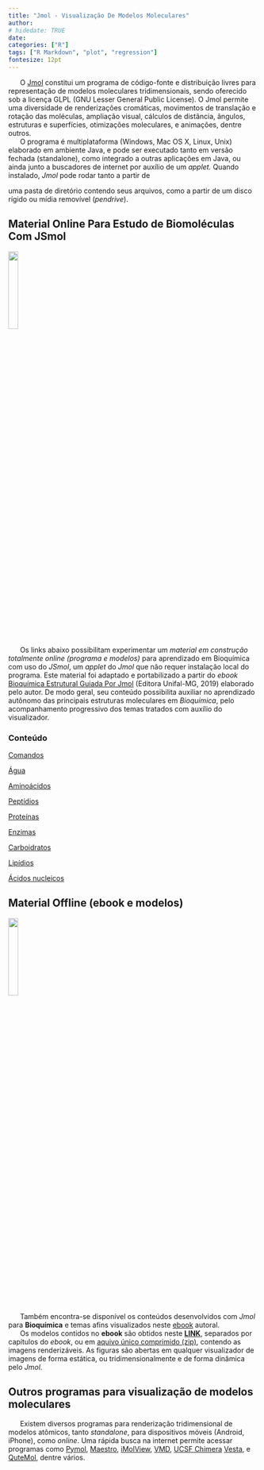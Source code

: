 ```yaml
---
title: "Jmol - Visualização De Modelos Moleculares"
author: 
# hidedate: TRUE
date:  
categories: ["R"]
tags: ["R Markdown", "plot", "regression"]
fontesize: 12pt
---
```


<!-- <!-- Google tag (gtag.js) ## se não funcionar o default, tem que colocar essa tag em cada página do sítio--> 
<script async src="https://www.googletagmanager.com/gtag/js?id=G-S1L73VGCG5"></script>
<script>
  window.dataLayer = window.dataLayer || [];
  function gtag(){dataLayer.push(arguments);}
  gtag('js', new Date());

  gtag('config', 'G-S1L73VGCG5');
</script>

<!-- <font size="4"> -->

<!-- ![](jmol.png){width=20%} -->

|       O [Jmol](http://jmol.sourceforge.net/){target="_blank"} constitui um programa de código-fonte e distribuição livres para representação de modelos moleculares tridimensionais, sendo oferecido sob a licença GLPL (GNU Lesser General Public License). O Jmol permite uma diversidade de renderizações cromáticas, movimentos de translação e rotação das moléculas, ampliação visual, cálculos de distância, ângulos, estruturas e superfícies, otimizações moleculares, e animações, dentre outros.

|       O programa é multiplataforma (Windows, Mac OS X, Linux, Unix) elaborado em ambiente Java, e pode ser executado tanto em versão fechada (standalone), como integrado a outras aplicações em Java, ou ainda junto a buscadores de internet por auxílio de um *applet.* Quando instalado, *Jmol* pode rodar tanto a partir de
uma pasta de diretório contendo seus arquivos, como a partir de um disco rígido ou mídia removível (*pendrive*).

## Material Online Para Estudo de Biomoléculas Com JSmol

![](jsmol.png){width=20%}

|       Os links abaixo possibilitam experimentar um *material em construção totalmente online (programa e modelos)* para aprendizado em Bioquímica com uso do *JSmol*, um *applet* do *Jmol* que não requer instalação local do programa. Este material foi adaptado e portabilizado a partir do *ebook* [Bioquímica Estrutural Guiada Por Jmol](.\BioqEstrutJmol.pdf) (Editora Unifal-MG, 2019) elaborado pelo autor. De modo geral, seu conteúdo possibilita auxiliar no aprendizado autônomo das principais estruturas moleculares em *Bioquímica*, pelo acompanhamento progressivo dos temas tratados com auxílio do visualizador.

### Conteúdo

[Comandos](.\JmolQuarto\comandos.html)

[Água](.\JmolQuarto\agua.html)

[Aminoácidos](.\JmolQuarto\aminoacido.html)

[Peptídios](.\JmolQuarto\peptidio.html)

[Proteínas](.\JmolQuarto\proteina.html)

[Enzimas](.\JmolQuarto\enzima.html)

[Carboidratos](.\JmolQuarto\carboidrato.html)

[Lipídios](.\JmolQuarto\lipidio.html)

[Ácidos nucleicos](.\JmolQuarto\acnucleico.html)



## Material Offline (ebook e modelos)

![](jmol.png){width=20%}


</font>


|       Também encontra-se disponível os conteúdos desenvolvidos com *Jmol* para **Bioquímica** e temas afins visualizados neste [ebook](.\BioqEstrutJmol.pdf) autoral. 

|       Os modelos contidos no **ebook** são obtidos neste [**LINK**](.\figBook\figuras.html){target="_blank"}, separados por capítulos do *ebook*, ou em [aquivo único comprimido (zip)](.\figBook\figBook.zip), contendo as imagens renderizáveis. As figuras são abertas em qualquer visualizador de imagens de forma estática, ou tridimensionalmente e de forma dinâmica pelo *Jmol*.

## Outros programas para visualização de modelos moleculares

|       Existem diversos programas para renderização tridimensional de modelos atômicos, tanto *standalone*, para dispositivos móveis (Android, iPhone), como *online*. Uma rápida busca na internet permite acessar programas como [Pymol](https://pymol.org/2/), [Maestro](https://www.schrodinger.com/products/maestro), [iMolView](https://www.molsoft.com/iMolview.html), [VMD](https://www.ks.uiuc.edu/Development/Download/download.cgi?PackageName=VMD), [UCSF Chimera](https://www.cgl.ucsf.edu/chimera/) [Vesta](https://jp-minerals.org/vesta/en/), e [QuteMol](https://qutemol.sourceforge.net/), dentre vários.




